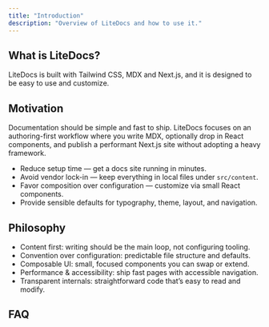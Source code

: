 ```yaml
---
title: "Introduction"
description: "Overview of LiteDocs and how to use it."
---
```


## What is LiteDocs?

LiteDocs is built with Tailwind CSS, MDX and Next.js, and it is designed to be easy to use and customize.

## Motivation

Documentation should be simple and fast to ship. LiteDocs focuses on an authoring-first workflow where you write MDX, optionally drop in React components, and publish a performant Next.js site without adopting a heavy framework.

- Reduce setup time — get a docs site running in minutes.
- Avoid vendor lock-in — keep everything in local files under `src/content`.
- Favor composition over configuration — customize via small React components.
- Provide sensible defaults for typography, theme, layout, and navigation.

## Philosophy

- Content first: writing should be the main loop, not configuring tooling.
- Convention over configuration: predictable file structure and defaults.
- Composable UI: small, focused components you can swap or extend.
- Performance & accessibility: ship fast pages with accessible navigation.
- Transparent internals: straightforward code that’s easy to read and modify.

## FAQ

<Faq />

